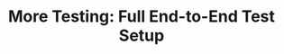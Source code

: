 ---
title: "More Testing: Full End-to-End Test Setup"
description: 
slug: /cso-tezos-full-end-to-end-test
---